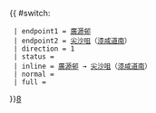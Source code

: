{{ #switch: {{{format|}}}
  | endpoint1 = [[廣源巴士總站|廣源邨]]
  | endpoint2 = [[尖沙咀]]（[[漆咸道南]]）
  | direction = 1
  | status = {{HK Bus Status|M}}
  | inline = [[廣源巴士總站|廣源邨]] → [[尖沙咀]]（[[漆咸道南]]）
  | normal =
  | full =
}}<noinclude>[[category:新界居民巴士路線模板|8]]</noinclude>